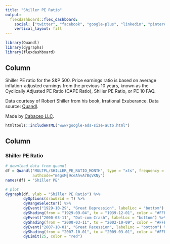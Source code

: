 ```yaml
---
title: "Shiller PE Ratio"
output: 
  flexdashboard::flex_dashboard:
    social: ["twitter", "facebook", "google-plus", "linkedin", "pinterest"]
    vertical_layout: fill
---
```


```r
library(Quandl)
library(dygraphs)
library(flexdashboard)
```

Column {.sidebar}
-----------------------------------------------------------------------
Shiller PE ratio for the S&P 500. Price earnings ratio is based on average inflation-adjusted earnings from the previous 10 years, known as the Cyclically Adjusted PE Ratio (CAPE Ratio), Shiller PE Ratio, or PE 10 FAQ. 

Data courtesy of Robert Shiller from his book, Irrational Exuberance. Data source: [Quandl](https://www.quandl.com/data/MULTPL/SHILLER_PE_RATIO_MONTH-Shiller-PE-Ratio-by-Month).

Made by [Cabaceo LLC](https://cabaceo.com).


<script>async="async", src="//pagead2.googlesyndication.com/pagead/js/adsbygoogle.js"</script>
```r
htmltools::includeHTML("www/google-ads-size-auto.html")
```
<script>"(adsbygoogle = window.adsbygoogle || []).push({});"</script>


Column
-----------------------------------------------------------------------

### Shiller PE Ratio

```r
# download data from quandl
df = Quandl("MULTPL/SHILLER_PE_RATIO_MONTH", type = "xts", frequency = "12",
            authcode="m4gsMj9ceAhvA7BqVKNy")
names(df) = "Shiller PE"

# plot
dygraph(df, ylab = "Shiller PE Ratio") %>% 
        dyOptions(drawGrid = T) %>% 
        dyRangeSelector() %>% 
        dyEvent("1929-10-29", "Great Depression", labelLoc = "bottom") %>% 
        dyShading(from = "1929-09-04", to = "1939-12-01", color = "#FFE6E6") %>% 
        dyEvent("2000-03-11", "Dot-com Crash", labelLoc = "bottom") %>% 
        dyShading(from = "2000-03-11", to = "2002-10-09", color = "#FFE6E6") %>% 
        dyEvent("2007-10-01", "Great Recession", labelLoc = "bottom") %>% 
        dyShading(from = "2007-10-01", to = "2009-03-01", color = "#FFE6E6") %>% 
        dyLimit(25, color = "red")
```
